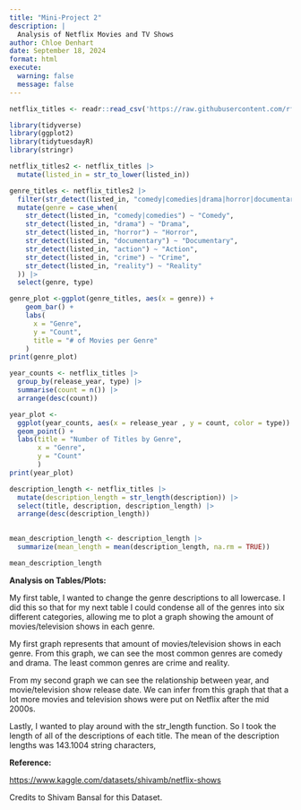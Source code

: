 ```yaml
---
title: "Mini-Project 2"
description: |
  Analysis of Netflix Movies and TV Shows
author: Chloe Denhart
date: September 18, 2024
format: html
execute: 
  warning: false
  message: false
---
```


```r
netflix_titles <- readr::read_csv('https://raw.githubusercontent.com/rfordatascience/tidytuesday/master/data/2021/2021-04-20/netflix_titles.csv')
```

```r
library(tidyverse)
library(ggplot2)
library(tidytuesdayR)
library(stringr)
```

```r
netflix_titles2 <- netflix_titles |>
  mutate(listed_in = str_to_lower(listed_in))
```

```r

genre_titles <- netflix_titles2 |>
  filter(str_detect(listed_in, "comedy|comedies|drama|horror|documentary|action|crime|reality")) |>
  mutate(genre = case_when(
    str_detect(listed_in, "comedy|comedies") ~ "Comedy",
    str_detect(listed_in, "drama") ~ "Drama",
    str_detect(listed_in, "horror") ~ "Horror",
    str_detect(listed_in, "documentary") ~ "Documentary",
    str_detect(listed_in, "action") ~ "Action",
    str_detect(listed_in, "crime") ~ "Crime",
    str_detect(listed_in, "reality") ~ "Reality"
  )) |>
  select(genre, type)

```

```r
genre_plot <-ggplot(genre_titles, aes(x = genre)) +
    geom_bar() +
    labs(
      x = "Genre",
      y = "Count",
      title = "# of Movies per Genre"
    )
print(genre_plot)
```

```r
year_counts <- netflix_titles |>
  group_by(release_year, type) |>
  summarise(count = n()) |>
  arrange(desc(count))

```

```r
year_plot <- 
  ggplot(year_counts, aes(x = release_year , y = count, color = type)) +
  geom_point() +
  labs(title = "Number of Titles by Genre", 
       x = "Genre", 
       y = "Count"
       )
print(year_plot)
```

```r
description_length <- netflix_titles |>
  mutate(description_length = str_length(description)) |>
  select(title, description, description_length) |>
  arrange(desc(description_length))
  
```

```r
mean_description_length <- description_length |>
  summarize(mean_length = mean(description_length, na.rm = TRUE))

mean_description_length
```

**Analysis on Tables/Plots:**

My first table, I wanted to change the genre descriptions to all lowercase. I did this so that for my next table I could condense all of the genres into six different categories, allowing me to plot a graph showing the amount of movies/television shows in each genre.

My first graph represents that amount of movies/television shows in each genre. From this graph, we can see the most common genres are comedy and drama. The least common genres are crime and reality.

From my second graph we can see the relationship between year, and movie/television show release date. We can infer from this graph that that a lot more movies and television shows were put on Netflix after the mid 2000s.

Lastly, I wanted to play around with the str_length function. So I took the length of all of the descriptions of each title. The mean of the description lengths was 143.1004 string characters,

**Reference:**

<https://www.kaggle.com/datasets/shivamb/netflix-shows>

Credits to Shivam Bansal for this Dataset.
